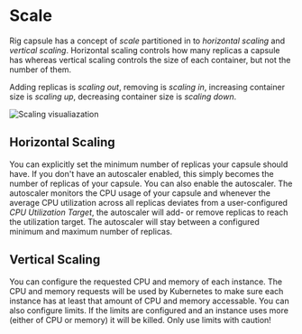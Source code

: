 
# Scale

Rig capsule has a concept of _scale_ partitioned in to _horizontal scaling_ and _vertical scaling_. Horizontal scaling controls how many replicas a capsule has whereas vertical scaling controls the size of each container, but not the number of them.

Adding replicas is _scaling out_, removing is _scaling in_, increasing container size is _scaling up_, decreasing container size is _scaling down_.

![Scaling visualiazation](/img/platform/scale.svg)

## Horizontal Scaling

You can explicitly set the minimum number of replicas your capsule should have. If you don't have an autoscaler enabled, this simply becomes the number of replicas of your capsule. You can also enable the autoscaler. The autoscaler monitors the CPU usage of your capsule and whenever the average CPU utilization across all replicas deviates from a user-configured _CPU Utilization Target_, the autoscaler will add- or remove replicas to reach the utilization target. The autoscaler will stay between a configured minimum and maximum number of replicas.

## Vertical Scaling

You can configure the requested CPU and memory of each instance. The CPU and memory requests will be used by Kubernetes to make sure each instance has at least that amount of CPU and memory accessable. You can also configure limits. If the limits are configured and an instance uses more (either of CPU or memory) it will be killed. Only use limits with caution!
